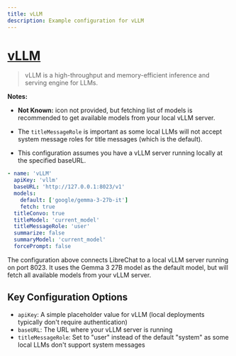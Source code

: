```yaml
---
title: vLLM
description: Example configuration for vLLM
---
```


# [vLLM](https://github.com/vllm-project/vllm)

> vLLM is a high-throughput and memory-efficient inference and serving engine for LLMs.

**Notes:**

- **Not Known:** icon not provided, but fetching list of models is recommended to get available models from your local vLLM server.

- The `titleMessageRole` is important as some local LLMs will not accept system message roles for title messages (which is the default).

- This configuration assumes you have a vLLM server running locally at the specified baseURL.

```yaml
- name: 'vLLM'
  apiKey: 'vllm'
  baseURL: 'http://127.0.0.1:8023/v1'
  models:
    default: ['google/gemma-3-27b-it']
    fetch: true
  titleConvo: true
  titleModel: 'current_model'
  titleMessageRole: 'user'
  summarize: false
  summaryModel: 'current_model'
  forcePrompt: false
```

The configuration above connects LibreChat to a local vLLM server running on port 8023. It uses the Gemma 3 27B model as the default model, but will fetch all available models from your vLLM server.

## Key Configuration Options

- `apiKey`: A simple placeholder value for vLLM (local deployments typically don't require authentication)
- `baseURL`: The URL where your vLLM server is running
- `titleMessageRole`: Set to "user" instead of the default "system" as some local LLMs don't support system messages
